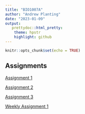 ```yaml
---
title: "BIO1007A"
author: "Andrew Planting"
date: "2023-01-09"
output:
   prettydoc::html_pretty:
    theme: hpstr
    highlight: github
---
```


```r
knitr::opts_chunk$set(echo = TRUE)
```

## Assignments
[Assignment 1](Assignment1.html)

[Assignment 2](Assignment2.html)

[Assignment 3](Assignment3.html)

[Weekly Assignment 1](WeeklyAssignment.html)
